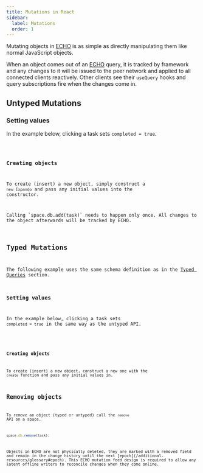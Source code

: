 ```yaml
---
title: Mutations in React
sidebar:
  label: Mutations
  order: 1
---
```




Mutating objects in [ECHO](/echo/introduction) is as simple as directly manipulating them like normal JavaScript objects.

When an object comes out of an [ECHO](/echo/introduction) query, it is tracked by framework and any changes to it will be issued to the peer network and applied to all connected clients reactively. Other clients see their `useQuery` hooks and query subscriptions fire when the changes come in.

## Untyped Mutations

### Setting values

In the example below, clicking a task sets `completed = true`.

<Code code={createObject.slice(34)} lang="tsx" />

### Creating objects

To create (insert) a new object, simply construct a `new Expando` and pass any initial values into the constructor.

<Aside type="note">
Calling `space.db.add(task)` needs to happen only once. All changes to the object afterwards will be tracked by ECHO.
</Aside>

## Typed Mutations

The following example uses the same schema definition as in the [Typed Queries](/echo/react/queries#typed-queries) section.

### Setting values

In the example below, clicking a task sets `completed = true` in the same way as the untyped API.

<Code code={createObjectTyped.slice(34)} lang="tsx" />

### Creating objects

To create (insert) a new object, construct a new one with the `create` function and pass any initial values in.

## Removing objects

To remove an object (typed or untyped) call the `remove` API on a space.

```ts
space.db.remove(task);
```

<Aside type="note">
Objects in ECHO are not physically deleted, they are marked with a removed field and remain in the change history until the next [epoch](/additional-resources/glossary#epoch). This ECHO mutation feed design is required to allow any latent offline writers to reconcile changes when they come online.
</Aside>
